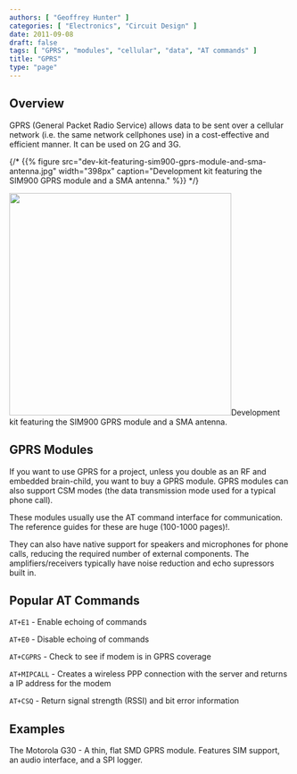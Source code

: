```yaml
---
authors: [ "Geoffrey Hunter" ]
categories: [ "Electronics", "Circuit Design" ]
date: 2011-09-08
draft: false
tags: [ "GPRS", "modules", "cellular", "data", "AT commands" ]
title: "GPRS"
type: "page"
---
```



## Overview

GPRS (General Packet Radio Service) allows data to be sent over a cellular network (i.e. the same network cellphones use) in a cost-effective and efficient manner. It can be used on 2G and 3G.

{/* {{% figure src="dev-kit-featuring-sim900-gprs-module-and-sma-antenna.jpg" width="398px" caption="Development kit featuring the SIM900 GPRS module and a SMA antenna."  %}} */}

<Image src={dev_kit_featuring_sim900_gprs_module_and_sma_antenna} width="398">Development kit featuring the SIM900 GPRS module and a SMA antenna.</Image>

## GPRS Modules

If you want to use GPRS for a project, unless you double as an RF and embedded brain-child, you want to buy a GPRS module. GPRS modules can also support CSM modes (the data transmission mode used for a typical phone call).

These modules usually use the AT command interface for communication. The reference guides for these are huge (100-1000 pages)!.

They can also have native support for speakers and microphones for phone calls, reducing the required number of external components. The amplifiers/receivers typically have noise reduction and echo supressors built in.

## Popular AT Commands

`AT+E1` - Enable echoing of commands  

`AT+E0` - Disable echoing of commands  

`AT+CGPRS` - Check to see if modem is in GPRS coverage  

`AT+MIPCALL` - Creates a wireless PPP connection with the server and returns a IP address for the modem  

`AT+CSQ` - Return signal strength (RSSI) and bit error information

## Examples

The Motorola G30 - A thin, flat SMD GPRS module. Features SIM support, an audio interface, and a SPI logger.
